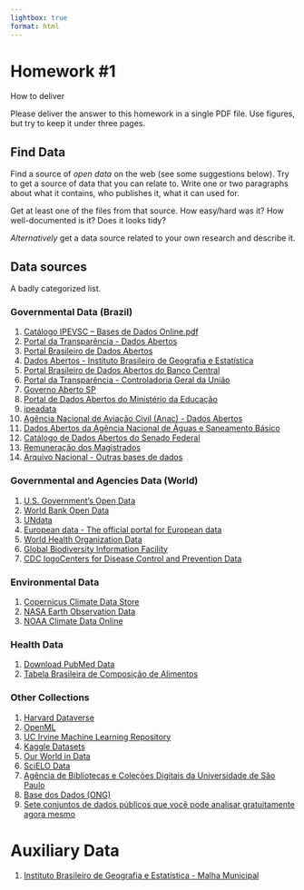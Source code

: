 ```yaml
---
lightbox: true
format: html
---
```


# Homework #1 

::: info-block
<div class="title">How to deliver</div>
Please deliver the answer to this homework in a single PDF file. Use figures, but try to keep it under three pages. 
:::

## Find Data

Find a source of _open data_ on the web (see some suggestions below). Try to get a source of data that you can relate to.
Write one or two paragraphs about what it contains, who publishes it, what it can used for. 

Get at least one of the files from that source. How easy/hard was it? How well-documented is it? Does it looks tidy?

_Alternatively_ get a data source related to your own research and describe it. 



## Data sources

A badly categorized list.

### Governmental Data (Brazil)

1. [Catálogo IPEVSC – Bases de Dados Online.pdf](https://institutowerner.org.br/4187-2/) 
1. [Portal da Transparência - Dados Abertos](https://portaldatransparencia.gov.br/download-de-dados)
1. [Portal Brasileiro de Dados Abertos](https://dados.gov.br/home)
1. [Dados Abertos - Instituto Brasileiro de Geografia e Estatística](https://dados.gov.br/dados/organizacoes/visualizar/instituto-brasileiro-de-geografia-e-estatistica-ibge) 
1. [Portal Brasileiro de Dados Abertos do Banco Central](https://dadosabertos.bcb.gov.br/) 
1. [Portal da Transparência - Controladoria Geral da União](https://portaldatransparencia.gov.br/download-de-dados)
1. [Governo Aberto SP](https://www.governoaberto.sp.gov.br/)
1. [Portal de Dados Abertos do Ministério da Educação](https://dadosabertos.mec.gov.br/) 
1. [ipeadata](http://www.ipeadata.gov.br/Default.aspx) 
1. [Agência Nacional de Aviação Civil (Anac) - Dados Abertos](https://www.gov.br/anac/pt-br/acesso-a-informacao/dados-abertos)
1. [Dados Abertos da Agência Nacional de Águas e Saneamento Básico](https://dadosabertos.ana.gov.br/)
1. [Catálogo de Dados Abertos do Senado Federal](https://www12.senado.leg.br/dados-abertos/dados-abertos/catalogo-de-dados-abertos)
1. [Remuneração dos Magistrados](https://www.cnj.jus.br/transparencia-cnj/remuneracao-dos-magistrados/)
1. [Arquivo Nacional - Outras bases de dados](https://www.gov.br/arquivonacional/pt-br/servicos/bases-de-dados/bases) 


### Governmental and Agencies Data (World)

1. [U.S. Government's Open Data](https://data.gov/)
1. [World Bank Open Data](https://data.worldbank.org/)
1. [UNdata](https://data.un.org/)
1. [European data - The official portal for European data](https://data.europa.eu/en)
1. [World Health Organization Data](https://www.who.int/data/gho)
1. [Global Biodiversity Information Facility](https://www.gbif.org/)
1. [CDC logoCenters for Disease Control and Prevention Data](https://data.cdc.gov/)

### Environmental Data 

1. [Copernicus Climate Data Store](https://cds.climate.copernicus.eu/)
1. [NASA Earth Observation Data](https://www.earthdata.nasa.gov/)
1. [NOAA Climate Data Online](https://www.ncei.noaa.gov/cdo-web/)

### Health Data

1. [Download PubMed Data](https://pubmed.ncbi.nlm.nih.gov/download/) 
1. [Tabela Brasileira de Composição de Alimentos](https://www.tbca.net.br/) 


### Other Collections

1. [Harvard Dataverse](https://dataverse.harvard.edu/)
1. [OpenML](https://www.openml.org/)
1. [UC Irvine Machine Learning Repository](https://archive.ics.uci.edu/)
1. [Kaggle Datasets](https://www.kaggle.com/datasets)
1. [Our World in Data](https://ourworldindata.org/)
1. [SciELO Data](https://data.scielo.org/dataverse/scielodata) 
1. [Agência de Bibliotecas e Coleções Digitais da Universidade de São Paulo](https://www.abcd.usp.br/bases-dados/) 
1. [Base dos Dados (ONG)](https://basedosdados.org/) 
1. [Sete conjuntos de dados públicos que você pode analisar gratuitamente agora mesmo](https://www.tableau.com/pt-br/learn/articles/free-public-data-sets) 

# Auxiliary Data

1. [Instituto Brasileiro de Geografia e Estatística - Malha Municipal](https://www.ibge.gov.br/geociencias/organizacao-do-territorio/malhas-territoriais/15774-malhas.html)


